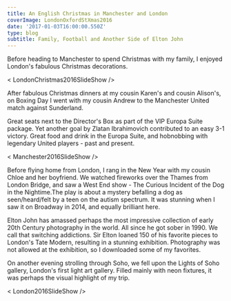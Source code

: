 ---
title: An English Christmas in Manchester and London
coverImage: LondonOxfordStXmas2016
date: '2017-01-03T16:00:00.550Z'
type: blog
subtitle: Family, Football and Another Side of Elton John
---

Before heading to Manchester to spend Christmas with my family, I enjoyed London's fabulous Christmas decorations.

< LondonChristmas2016SlideShow />

After fabulous Christmas dinners at my cousin Karen's and cousin Alison's, on Boxing Day I went with my cousin Andrew to the Manchester United match against Sunderland.

Great seats next to the Director's Box as part of the VIP Europa Suite package. Yet another goal by Zlatan Ibrahimovich contributed to an easy 3-1 victory. Great food and drink in the Europa Suite, and hobnobbing with legendary United players - past and present.

< Manchester2016SlideShow />

Before flying home from London, I rang in the New Year with my cousin Chloe and her boyfriend. We watched fireworks over the Thames from London Bridge, and saw a West End show - The Curious Incident of the Dog in the Nightime.The play is about a mystery befalling a dog as seen/heard/felt by a teen on the autism spectrum. It was stunning when I saw it on Broadway in 2014, and equally brilliant here.

Elton John has amassed perhaps the most impressive collection of early 20th Century photography in the world. All since he got sober in 1990. We call that switching addictions. Sir Elton loaned 150 of his favorite pieces to  London's Tate Modern, resulting in a stunning exhibition.
Photography was not allowed at the exhibition, so I downloaded some of my favorites.  

On another evening strolling through Soho, we fell upon the Lights of Soho gallery, London's first light art gallery. Filled mainly with neon fixtures, it was perhaps the visual highlight of my trip.  

< London2016SlideShow />


